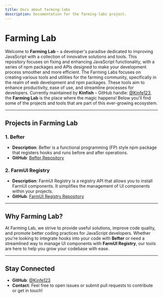 ```yaml
---
title: Docs about farming-labs
description: Documentation for the farming-labs project.
---
```


# Farming Lab

Welcome to **Farming Lab** – a developer's paradise dedicated to improving JavaScript with a collection of innovative solutions and tools. This repository focuses on fixing and enhancing JavaScript functionality, with a series of npm packages and APIs designed to make your development process smoother and more efficient.
The Farming Labs focuses on creating various tools and utilities for the farming community, specifically in the realm of web development and npm packages. These tools aim to enhance productivity, ease of use, and streamline processes for developers.
Currently maintained by **Kinfish** – GitHub handle: [@Kinfe123](https://github.com/Kinfe123), the **Farming Lab** is the place where the magic happens! Below you'll find some of the projects and tools that are part of this ever-growing ecosystem.

---

## Projects in Farming Lab

### 1. **Befter**
- **Description**: Befter is a functional programming (FP) style npm package that registers hooks and runs before and after operations.
- **GitHub**: [Befter Repository](https://github.com/Kinfe123)

### 2. **FarmUI Registry**
- **Description**: FarmUI Registry is a registry API that allows you to install FarmUI components. It simplifies the management of UI components within your projects.
- **GitHub**: [FarmUI Registry Repository](https://github.com/Kinfe123)

---

## Why Farming Lab?
At Farming Lab, we strive to provide useful solutions, improve code quality, and promote better coding practices for JavaScript developers. Whether you're looking to integrate hooks into your code with **Befter** or need a streamlined way to manage UI components with **FarmUI Registry**, our tools are here to help you grow your codebase with ease.

---

## Stay Connected
- **GitHub**: [@Kinfe123](https://github.com/Kinfe123)
- **Contact**: Feel free to open issues or submit pull requests to contribute or get in touch!
